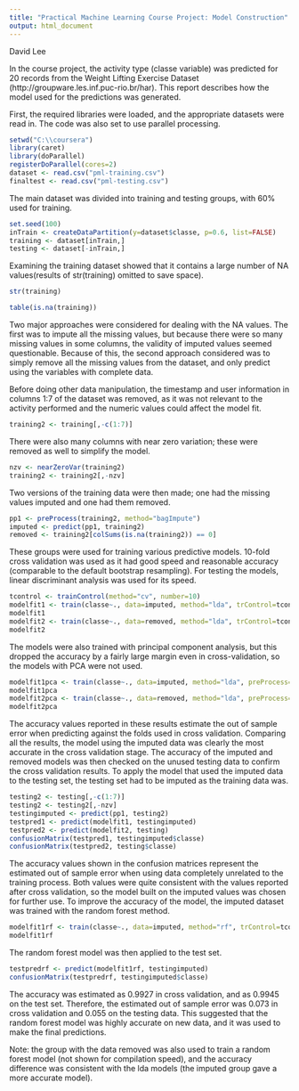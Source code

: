 ```yaml
---
title: "Practical Machine Learning Course Project: Model Construction"
output: html_document
---
```


David Lee

In the course project, the activity type (classe variable) was predicted for 20 records from the Weight Lifting Exercise Dataset (http://groupware.les.inf.puc-rio.br/har).  This report describes how the model used for the predictions was generated.  

First, the required libraries were loaded, and the appropriate datasets were read in.  The code was also set to use parallel processing.
```r
setwd("C:\\coursera")
library(caret)
library(doParallel)
registerDoParallel(cores=2)
dataset <- read.csv("pml-training.csv")
finaltest <- read.csv("pml-testing.csv")
```

The main dataset was divided into training and testing groups, with 60% used for training.
```r
set.seed(100)
inTrain <- createDataPartition(y=dataset$classe, p=0.6, list=FALSE)
training <- dataset[inTrain,]
testing <- dataset[-inTrain,]
```

Examining the training dataset showed that it contains a large number of NA values(results of str(training) omitted to save space). 
```r
str(training)
```
```r
table(is.na(training))
```

Two major approaches were considered for dealing with the NA values.  The first was to impute all the missing values, but because there were so many missing values in some columns, the validity of imputed values seemed questionable.  Because of this, the second approach considered was to simply remove all the missing values from the dataset, and only predict using the variables with complete data. 

Before doing other data manipulation, the timestamp and user information in columns 1:7 of the dataset was removed, as it was not relevant to the activity performed and the numeric values could affect the model fit.

```r
training2 <- training[,-c(1:7)]
```

There were also many columns with near zero variation; these were removed as well to simplify the model.

```r
nzv <- nearZeroVar(training2)
training2 <- training2[,-nzv]
```

Two versions of the training data were then made; one had the missing values imputed and one had them removed. 

```r
pp1 <- preProcess(training2, method="bagImpute")
imputed <- predict(pp1, training2)
removed <- training2[colSums(is.na(training2)) == 0]
```

These groups were used for training various predictive models.  10-fold cross validation was used as it had good speed and reasonable accuracy (comparable to the default bootstrap resampling). For testing the models, linear discriminant analysis was used for its speed.

```r
tcontrol <- trainControl(method="cv", number=10)
modelfit1 <- train(classe~., data=imputed, method="lda", trControl=tcontrol)
modelfit1
modelfit2 <- train(classe~., data=removed, method="lda", trControl=tcontrol)
modelfit2
```

The models were also trained with principal component analysis, but this dropped the accuracy by a fairly large margin even in cross-validation, so the models with PCA were not used. 

```r
modelfit1pca <- train(classe~., data=imputed, method="lda", preProcess="pca", trControl=tcontrol)
modelfit1pca
modelfit2pca <- train(classe~., data=removed, method="lda", preProcess="pca", trControl=tcontrol)
modelfit2pca
```

The accuracy values reported in these results estimate the out of sample error when predicting against the folds used in cross validation.  Comparing all the results, the model using the imputed data was clearly the most accurate in the cross validation stage.  The accuracy of the imputed and removed models was then checked on the unused testing data to confirm the cross validation results.  To apply the model that used the imputed data to the testing set, the testing set had to be imputed as the training data was.

```r
testing2 <- testing[,-c(1:7)]
testing2 <- testing2[,-nzv]
testingimputed <- predict(pp1, testing2)
testpred1 <- predict(modelfit1, testingimputed)
testpred2 <- predict(modelfit2, testing)
confusionMatrix(testpred1, testingimputed$classe)
confusionMatrix(testpred2, testing$classe)
```

The accuracy values shown in the confusion matrices represent the estimated out of sample error when using data completely unrelated to the training process.  Both values were quite consistent with the values reported after cross validation, so the model built on the imputed values was chosen for further use.  To improve the accuracy of the model, the imputed dataset was trained with the random forest method.

```r
modelfit1rf <- train(classe~., data=imputed, method="rf", trControl=tcontrol)
modelfit1rf
```

The random forest model was then applied to the test set.

```r
testpredrf <- predict(modelfit1rf, testingimputed)
confusionMatrix(testpredrf, testingimputed$classe)
```

The accuracy was estimated as 0.9927 in cross validation, and as 0.9945 on the test set.  Therefore, the estimated out of sample error was 0.073 in cross validation and 0.055 on the testing data.  This suggested that the random forest model was highly accurate on new data, and it was used to make the final predictions.

Note: the group with the data removed was also used to train a random forest model (not shown for compilation speed), and the accuracy difference was consistent with the lda models (the imputed group gave a more accurate model).